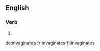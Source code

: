 ==English==

===Verb===
{{head|en}}

# {{en-third-person singular of|invaginate}}

[[de:invaginates]]
[[fr:invaginates]]
[[fi:invaginates]]